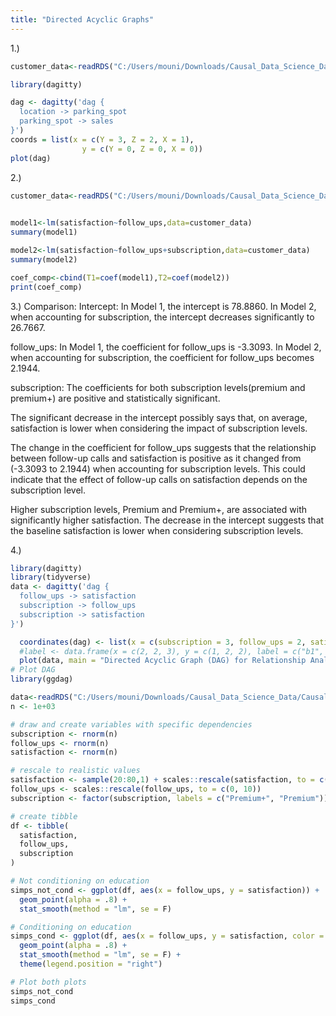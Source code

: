 ```yaml
---
title: "Directed Acyclic Graphs"
---
```


::: callout-note
:::

1.)
```r
customer_data<-readRDS("C:/Users/mouni/Downloads/Causal_Data_Science_Data/Causal_Data_Science_Data/customer_sat.rds")

library(dagitty)

dag <- dagitty('dag {
  location -> parking_spot
  parking_spot -> sales
}')
coords = list(x = c(Y = 3, Z = 2, X = 1),
                y = c(Y = 0, Z = 0, X = 0))
plot(dag)

```
2.)
```r

customer_data<-readRDS("C:/Users/mouni/Downloads/Causal_Data_Science_Data/Causal_Data_Science_Data/customer_sat.rds")

       
model1<-lm(satisfaction~follow_ups,data=customer_data)
summary(model1)

model2<-lm(satisfaction~follow_ups+subscription,data=customer_data)
summary(model2)

coef_comp<-cbind(T1=coef(model1),T2=coef(model2))
print(coef_comp)
```

3.)
Comparison:
Intercept:
In Model 1, the intercept is 78.8860.
In Model 2, when accounting for subscription, the intercept decreases significantly to 26.7667.

follow_ups:
In Model 1, the coefficient for follow_ups is -3.3093.
In Model 2, when accounting for subscription, the coefficient for follow_ups becomes 2.1944.

subscription:
The coefficients for both subscription levels(premium and premium+) are positive and statistically significant.

The significant decrease in the intercept possibly says that, on average, satisfaction is lower when considering the impact of subscription levels.

The change in the coefficient for follow_ups suggests that the relationship between follow-up calls and satisfaction is positive as it changed from (-3.3093 to 2.1944) when accounting for subscription levels. This could indicate that the effect of follow-up calls on satisfaction depends on the subscription level.

Higher subscription levels, Premium and Premium+, are associated with significantly higher satisfaction. The decrease in the intercept suggests that the baseline satisfaction is lower when considering subscription levels.


4.)
```r

library(dagitty)
library(tidyverse)
data <- dagitty('dag {
  follow_ups -> satisfaction
  subscription -> follow_ups
  subscription -> satisfaction
}')

  coordinates(dag) <- list(x = c(subscription = 3, follow_ups = 2, satisfaction = 1), y = c(subscription = 0, follow_ups = 1, satisfaction = 0))
  #label <- data.frame(x = c(2, 2, 3), y = c(1, 2, 2), label = c("b1", "b2", "b3"))
  plot(data, main = "Directed Acyclic Graph (DAG) for Relationship Analysis")
# Plot DAG
library(ggdag)

```
  
  
  
```r

data<-readRDS("C:/Users/mouni/Downloads/Causal_Data_Science_Data/Causal_Data_Science_Data/customer_sat.rds")
n <- 1e+03

# draw and create variables with specific dependencies
subscription <- rnorm(n)
follow_ups <- rnorm(n) 
satisfaction <- rnorm(n)

# rescale to realistic values
satisfaction <- sample(20:80,1) + scales::rescale(satisfaction, to = c(0, 80))
follow_ups <- scales::rescale(follow_ups, to = c(0, 10))
subscription <- factor(subscription, labels = c("Premium+", "Premium"))

# create tibble
df <- tibble(
  satisfaction,
  follow_ups,
  subscription
)

# Not conditioning on education
simps_not_cond <- ggplot(df, aes(x = follow_ups, y = satisfaction)) +
  geom_point(alpha = .8) +
  stat_smooth(method = "lm", se = F)

# Conditioning on education  
simps_cond <- ggplot(df, aes(x = follow_ups, y = satisfaction, color = subscription)) +
  geom_point(alpha = .8) +
  stat_smooth(method = "lm", se = F) +
  theme(legend.position = "right")

# Plot both plots
simps_not_cond
simps_cond
```